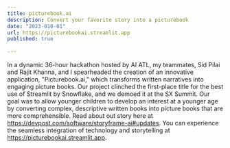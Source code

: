 ```yaml
---
title: picturebook.ai
description: Convert your favorite story into a picturebook
date: "2023-010-01"
url: https://picturebookai.streamlit.app
published: true
  
---
```



In a dynamic 36-hour hackathon hosted by AI ATL, my teammates, Sid Pilai and Rajit Khanna, and I spearheaded the creation of an innovative application, "Picturebook.ai," which transforms written narratives into engaging picture books. Our project clinched the first-place title for the best use of Streamlit by Snowflake, and we demoed it at the SX Summit. Our goal was to allow younger children to develop an interest at a younger age by converting complex, descriptive written books into picture books that are more comprehensible. Read about out story here at https://devpost.com/software/storyframe-ai#updates. You can experience the seamless integration of technology and storytelling at https://picturebookai.streamlit.app.